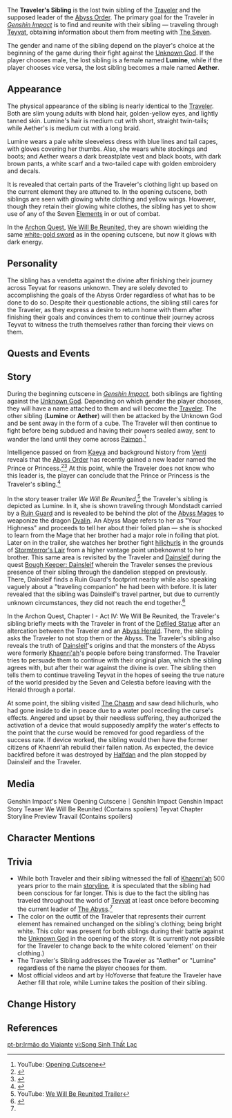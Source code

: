 {{Character Infobox
|image            = <gallery>
Traveler's Sibling Lumine.png|Lumine
Traveler's Sibling Aether.png|Aether
</gallery>
|type             = NPC
|name             = Traveler's Sibling
|affiliation      = Abyss Order
|title            = Princess/Prince of Abyss Order
|sibling          = Traveler

<!--Voice Actors-->
|voiceEN          = Aether: [[imdb:nm6450743|Zach Aguilar]]<ref name="Traveler EN/JP-VA">Twitter: [https://twitter.com/GenshinImpact/status/1328533316509818880 EN & JP VA Announcement]</ref><br />Lumine: [[imdb:nm8777940|Sarah Miller-Crews]]<ref name="Traveler EN/JP-VA"/>
|voiceCN          = Aether: [https://zh.moegirl.org.cn/%E9%B9%BF%E5%96%91 Luyin ({{Zh|鹿喑}})]<ref name="Traveler CN-VA">Bilibili: [https://www.bilibili.com/video/BV16A411Y7Vy Mond Party ({{Zh|蒙德茶会}})]</ref><br />Lumine: [https://zh.moegirl.org.cn/%E5%AE%B4%E5%AE%81 Yanning ({{Zh|宴宁}})]<ref name="Traveler CN-VA"/>
|voiceJP          = Aether: {{w|Shun Horie|Shun Horie ({{Ja|堀江瞬}})}}<ref name="Traveler EN/JP-VA"/><br />Lumine: {{w|Aoi Yūki|Aoi Yūki (悠木碧)}}<ref name="Traveler EN/JP-VA"/>
|voiceKR          = Aether: {{w|ko:이경태 (성우)|Lee Kyung-tae (이경태)}}<ref name="Traveler KR-VA">Twitter: [https://twitter.com/genshinimpactkr/status/1328533617379659776 KR VA Announcement]</ref><br />Lumine: {{w|ko:이새아|Lee Sae-a (이새아)}}<ref name="Traveler KR-VA"/>
}}
The '''Traveler's Sibling''' is the lost twin sibling of the [[Traveler]] and the supposed leader of the [[Abyss Order]]. The primary goal for the Traveler in ''[[Genshin Impact]]'' is to find and reunite with their sibling &mdash; traveling through [[Teyvat]], obtaining information about them from meeting with [[The Seven]].

The gender and name of the sibling depend on the player's choice at the beginning of the game during their fight against the [[Unknown God]]. If the player chooses male, the lost sibling is a female named '''Lumine''', while if the player chooses vice versa, the lost sibling becomes a male named '''Aether'''.

==Appearance==
The physical appearance of the sibling is nearly identical to the [[Traveler]]. Both are slim young adults with blond hair, golden-yellow eyes, and lightly tanned skin. Lumine's hair is medium cut with short, straight twin-tails; while Aether's is medium cut with a long braid.

Lumine wears a pale white sleeveless dress with blue lines and tail capes, with gloves covering her thumbs. Also, she wears white stockings and boots; and Aether wears a dark breastplate vest and black boots, with dark brown pants, a white scarf and a two-tailed cape with golden embroidery and decals.

It is revealed that certain parts of the Traveler's clothing light up based on the current element they are attuned to. In the opening cutscene, both siblings are seen with glowing white clothing and yellow wings. However, though they retain their glowing white clothes, the sibling has yet to show use of any of the Seven [[Elements]] in or out of combat.

In the [[Archon Quest]], [[We Will Be Reunited]], they are shown wielding the same [[Traveler's Original Sword|white-gold sword]] as in the opening cutscene, but now it glows with dark energy.

==Personality==
The sibling has a vendetta against the divine after finishing their journey across Teyvat for reasons unknown. They are solely devoted to accomplishing the goals of the Abyss Order regardless of what has to be done to do so. Despite their questionable actions, the sibling still cares for the Traveler, as they express a desire to return home with them after finishing their goals and convinces them to continue their journey across Teyvat to witness the truth themselves rather than forcing their views on them.

{{quote|We will be reunited, dear brother. But not here, not now. We will meet at this journey's end... Once the dust has settled. Then you will understand.|Lumine|We Will Be Reunited Trailer<ref name="We Will Be Reunited"/>}}

==Quests and Events==
{{Quest Appearances}}

==Story==
During the beginning cutscene in ''[[Genshin Impact]]'', both siblings are fighting against the [[Unknown God]]. Depending on which gender the player chooses, they will have a name attached to them and will become the [[Traveler]]. The other sibling ('''Lumine'''  or '''Aether''') will then be attacked by the Unknown God and be sent away in the form of a cube. The Traveler will then continue to fight before being subdued and having their powers sealed away, sent to wander the land until they come across [[Paimon]].<ref>YouTube: [https://youtu.be/ShB3vNlSdDA Opening Cutscene]</ref>

Intelligence passed on from [[Kaeya]] and background history from [[Venti]] reveals that the [[Abyss Order]] has recently gained a new leader named the Prince or Princess.<ref>{{Ref/Quest|When the Wind Dies Down}}</ref><ref>{{Ref/Quest|Ending Note}}</ref> At this point, while the Traveler does not know who this leader is, the player can conclude that the Prince or Princess is the Traveler's sibling.<ref>{{Ref/Quest|Reunion With the Dragon}}</ref>

In the story teaser trailer ''We Will Be Reunited'',<ref name="We Will Be Reunited">YouTube: [https://youtu.be/SO__VQZirJ4 We Will Be Reunited Trailer]</ref> the Traveler's sibling is depicted as Lumine. In it, she is shown traveling through Mondstadt carried by a [[Ruin Guard]] and is revealed to be behind the plot of the [[Abyss Mages]] to weaponize the dragon [[Dvalin]]. An Abyss Mage refers to her as "Your Highness" and proceeds to tell her about their foiled plan &mdash; she is shocked to learn from the Mage that her brother had a major role in foiling that plot. Later on in the trailer, she watches her brother fight [[hilichurls]] in the grounds of [[Stormterror's Lair]] from a higher vantage point unbeknownst to her brother. This same area is revisited by the Traveler and [[Dainsleif]] during the quest [[Bough Keeper: Dainsleif]] wherein the Traveler senses the previous presence of their sibling through the dandelion stepped on previously. There, Dainsleif finds a Ruin Guard's footprint nearby while also speaking vaguely about a "traveling companion" he had been with before. It is later revealed that the sibling was Dainsleif's travel partner, but due to currently unknown circumstances, they did not reach the end together.<ref>{{Ref/Quest|In the Depths, an Unexpected Reunion}}</ref>

In the Archon Quest, Chapter I - Act IV: We Will Be Reunited, the Traveler's sibling briefly meets with the Traveler in front of the [[Defiled Statue]] after an altercation between the Traveler and an [[Abyss Heralds|Abyss Herald]]. There, the sibling asks the Traveler to not stop them or the Abyss. The Traveler's sibling also reveals the truth of [[Dainsleif]]'s origins and that the monsters of the Abyss were formerly [[Khaenri'ah]]'s people before being transformed. The Traveler tries to persuade them to continue with their original plan, which the sibling agrees with, but after their war against the divine is over. The sibling then tells them to continue traveling Teyvat in the hopes of seeing the true nature of the world presided by the Seven and Celestia before leaving with the Herald through a portal.

At some point, the sibling visited [[The Chasm]] and saw dead hilichurls, who had gone inside to die in peace due to a water pool receding the curse's effects. Angered and upset by their needless suffering, they authorized the activation of a device that would supposedly amplify the water's effects to the point that the curse would be removed for good regardless of the success rate. If device worked, the sibling would then have the former citizens of Khaenri'ah rebuild their fallen nation. As expected, the device backfired before it was destroyed by [[Halfdan]] and the plan stopped by Dainsleif and the Traveler.

==Media==
<gallery hideaddbutton="true" captionalign="center">
Genshin Impact's New Opening Cutscene｜Genshin Impact
Genshin Impact Story Teaser We Will Be Reunited (Contains spoilers)
Teyvat Chapter Storyline Preview Travail (Contains spoilers)
</gallery>

==Character Mentions==
{{Character Mentions|Traveler's Sibling}}

==Trivia==
*While both Traveler and their sibling witnessed the fall of [[Khaenri'ah]] 500 years prior to the main [[Timeline|storyline]], it is speculated that the sibling had been conscious for far longer. This is due to the fact the sibling has traveled throughout the world of [[Teyvat]] at least once before becoming the current leader of [[The Abyss]].<ref name="We Will Be Reunited" />
*The color on the outfit of the Traveler that represents their current element has remained unchanged on the sibling's clothing; being bright white. This color was present for both siblings during their battle against the [[Unknown God]] in the opening of the story. (It is currently not possible for the Traveler to change back to the white colored 'element' on their clothing.)
*The Traveler's Sibling addresses the Traveler as "Aether" or "Lumine" regardless of the name the player chooses for them.
*Most official videos and art by HoYoverse that feature the Traveler have Aether fill that role, while Lumine takes the position of their sibling.

==Change History==
{{Change History|1.0}}

==References==
{{Reflist}}

[[pt-br:Irmão do Viajante]]
[[vi:Song Sinh Thất Lạc]]